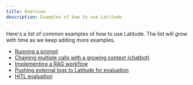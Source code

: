 ```yaml
---
title: Overview
description: Examples of how to use Latitude
---
```


Here's a list of common examples of how to use Latitude. The list will grow with time as we keep adding more examples.

- [Running a prompt](https://github.com/latitude-dev/latitude-llm/blob/main/examples/sdks/typescript/run_document.ts)
- [Chaining multiple calls with a growing context (chatbot)](https://github.com/latitude-dev/latitude-llm/blob/main/examples/sdks/typescript/evaluate_chat.ts)
- [Implementing a RAG workflow](/guides/examples/rag)
- [Pushing external logs to Latitude for evaluation](https://githujkjkjkjb.com/latitude-dev/latitude-llm/blob/main/examples/sdks/typescript/push_logs.ts)
- [HITL evaluation](https://github.com/latitude-dev/latitude-llm/blob/main/examples/sdks/typescript/hitl_evaluation.ts)
